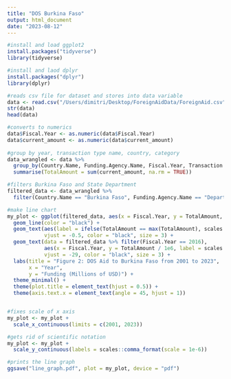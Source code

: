 ```yaml
---
title: "DOS Burkina Faso"
output: html_document
date: "2023-08-12"
---
```


```r
#install and load ggplot2
install.packages("tidyverse")
library(tidyverse)

#install and laod dplyr
install.packages("dplyr")
library(dplyr)

#reads csv file for dataset and stores into data variable
data <- read.csv("/Users/dimitri/Desktop/ForeignAidData/ForeignAid.csv")
str(data)
head(data)

#converts to numerics
data$Fiscal.Year <- as.numeric(data$Fiscal.Year)
data$current_amount <- as.numeric(data$current_amount)
  
#group by year, transaction type name, country, category
data_wrangled <- data %>%
  group_by(Country.Name, Funding.Agency.Name, Fiscal.Year, Transaction.Type.Name) %>%
  summarise(TotalAmount = sum(current_amount, na.rm = TRUE))

#filters Burkina Faso and State Department
filtered_data <- data_wrangled %>%
  filter(Country.Name == "Burkina Faso", Funding.Agency.Name == "Department of State", Transaction.Type.Name == "Disbursements")

#make line chart
my_plot <- ggplot(filtered_data, aes(x = Fiscal.Year, y = TotalAmount, group = Funding.Agency.Name)) +
  geom_line(color = "black") +
  geom_text(aes(label = ifelse(TotalAmount == max(TotalAmount), scales::comma_format(accuracy = 0.1)(TotalAmount / 1e6), "")), 
            vjust = -0.5, color = "black", size = 3) +
  geom_text(data = filtered_data %>% filter(Fiscal.Year == 2016),
            aes(x = Fiscal.Year, y = TotalAmount / 1e6, label = scales::comma_format(accuracy = 0.1)(TotalAmount / 1e6)),  # Fixed this line
            vjust = -29, color = "black", size = 3) +
  labs(title = "Figure 2: DOS Aid to Burkina Faso from 2001 to 2023",
       x = "Year",
       y = "Funding (Millions of USD)") +
  theme_minimal() +
  theme(plot.title = element_text(hjust = 0.5)) +
  theme(axis.text.x = element_text(angle = 45, hjust = 1))


#fixes scale of x axis
my_plot <- my_plot +
  scale_x_continuous(limits = c(2001, 2023))

#gets rid of scientific notation
my_plot <- my_plot +
  scale_y_continuous(labels = scales::comma_format(scale = 1e-6))

#prints the line graph
ggsave("line_graph.pdf", plot = my_plot, device = "pdf")
```
